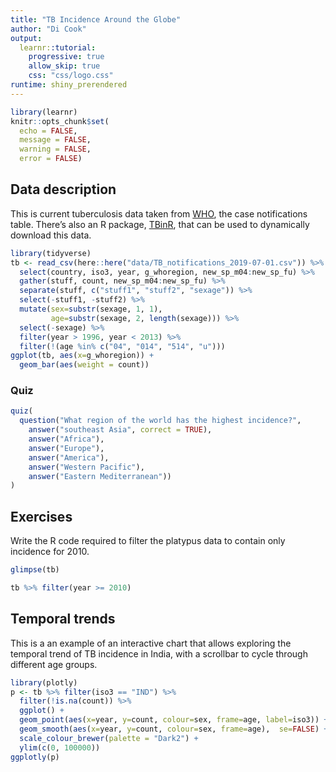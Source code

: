 ```yaml
---
title: "TB Incidence Around the Globe"
author: "Di Cook"
output: 
  learnr::tutorial:
    progressive: true
    allow_skip: true
    css: "css/logo.css"
runtime: shiny_prerendered
---
```


```r
library(learnr)
knitr::opts_chunk$set(
  echo = FALSE,
  message = FALSE, 
  warning = FALSE,
  error = FALSE)
```


## Data description

This is current tuberculosis data taken from [WHO](http://www.who.int/tb/country/data/download/en/), the case notifications table. There's also an R package, [TBinR](https://cran.r-project.org/web/packages/getTBinR/index.html), that can be used to dynamically download this data.

```r
library(tidyverse)
tb <- read_csv(here::here("data/TB_notifications_2019-07-01.csv")) %>% 
  select(country, iso3, year, g_whoregion, new_sp_m04:new_sp_fu) %>%
  gather(stuff, count, new_sp_m04:new_sp_fu) %>%
  separate(stuff, c("stuff1", "stuff2", "sexage")) %>%
  select(-stuff1, -stuff2) %>%
  mutate(sex=substr(sexage, 1, 1), 
         age=substr(sexage, 2, length(sexage))) %>%
  select(-sexage) %>%
  filter(year > 1996, year < 2013) %>%
  filter(!(age %in% c("04", "014", "514", "u")))
ggplot(tb, aes(x=g_whoregion)) +
  geom_bar(aes(weight = count))
```

### Quiz

```r
quiz(
  question("What region of the world has the highest incidence?",
    answer("southeast Asia", correct = TRUE),
    answer("Africa"),
    answer("Europe"),
    answer("America"),
    answer("Western Pacific"), 
    answer("Eastern Mediterranean"))
)
```


## Exercises 

Write the R code required to filter the platypus data to contain only incidence for 2010.

```r
glimpse(tb)
```

```r
tb %>% filter(year >= 2010)
```


## Temporal trends

This is a an example of an interactive chart that allows exploring the temporal trend of TB incidence in India, with a scrollbar to cycle through different age groups.

```r
library(plotly)
p <- tb %>% filter(iso3 == "IND") %>% 
  filter(!is.na(count)) %>%
  ggplot() + 
  geom_point(aes(x=year, y=count, colour=sex, frame=age, label=iso3)) +
  geom_smooth(aes(x=year, y=count, colour=sex, frame=age),  se=FALSE) + 
  scale_colour_brewer(palette = "Dark2") +
  ylim(c(0, 100000))
ggplotly(p)
```
